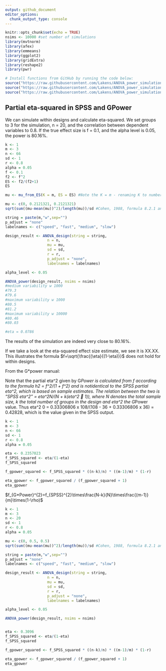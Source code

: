```yaml
---
output: github_document
editor_options: 
  chunk_output_type: console
---
```


```r
knitr::opts_chunk$set(echo = TRUE)
nsims <- 10000 #set number of simulations
library(mvtnorm)
library(afex)
library(emmeans)
library(ggplot2)
library(gridExtra)
library(reshape2)
library(pwr)

# Install functions from GitHub by running the code below:
source("https://raw.githubusercontent.com/Lakens/ANOVA_power_simulation/master/ANOVA_design.R")
source("https://raw.githubusercontent.com/Lakens/ANOVA_power_simulation/master/ANOVA_power.R")
source("https://raw.githubusercontent.com/Lakens/ANOVA_power_simulation/master/mu_from_ES.R")

```

## Partial eta-squared in SPSS and GPower

We can simulate within designs and calculate eta-squared. We set groups to 3 for the simulation, n = 20, and the correlation between dependent variables to 0.8. If the true effect size is f = 0.1, and the alpha level is 0.05, the power is 80.16%. 


```r
k <- 1
m <- 3
n <- 66
sd <- 1
r <- 0.8
alpha = 0.05
f <- 0.1
f2 <- f^2
ES <- f2/(f2+1)
ES

mu <- mu_from_ES(K = m, ES = ES) #Note the K = m - renaming K to number of measurements m, not number of groups, k.

mu <- c(0, 0.2121321, 0.2121321)
sqrt(sum((mu-mean(mu))^2)/length(mu))/sd #Cohen, 1988, formula 8.2.1 and 8.2.2

string = paste(m,"w",sep="")
p_adjust = "none"
labelnames <- c("speed", "fast", "medium", "slow")

design_result <- ANOVA_design(string = string,
                   n = n, 
                   mu = mu, 
                   sd = sd, 
                   r = r, 
                   p_adjust = "none",
                   labelnames = labelnames)

alpha_level <- 0.05

ANOVA_power(design_result, nsims = nsims)
#medium variability w 1000
#79.3
#79.6
#maximum variability w 1000
#80.5
#81.2
#maximum variability w 10000
#80.46
#80.03

#eta = 0.0786
```

The results of the simulation are indeed very close to 80.16%. 

If we take a look at the eta-squared effect size estimate, we see it is XX.XX. This illustrates the formula $f=\sqrt{\frac{(\eta}{(1-\eta)}}$ does not hold for within designs. 

From the G*power manual: 

Note that the partial eta^2 given by G*Power is calculated from f according to the formula h2 = f^2/(1 + f^2) and is notidentical to the SPSS partial eta^2, which is based on sample estimates. The relation between the two is “SPSS eta^2" = eta^2N/(N + k(eta^2 􀀀 1)), where N denotes the total sample
size, k the total number of groups in the design and eta^2 the G*Power value. Thus eta^2 0 = 0.33306806 x 108/(108 - 36 + 0.33306806 x 36) = 0.42828, which is the value given in the SPSS output.





```r

k <- 1
m <- 3
n <- 66
sd <- 1
r <- 0.8
alpha = 0.05

eta <- 0.2357023
f_SPSS_squared <- eta/(1-eta)
f_SPSS_squared

f_gpower_squared <- f_SPSS_squared * ((n-k)/n) * ((m-1)/m) * (1-r)

eta_gpower <- f_gpower_squared / (f_gpower_squared + 1)
eta_gpower
```

$f_{G*Power}^{2}=f_{SPSS}^{2}\times\frac{N-k}{N}\times\frac{(m-1)}{m}\times(1-\rho)$



```r
k <- 1
m <- 3
n <- 20
sd <- 1
r <- 0.8
alpha = 0.05

mu <- c(0, 0.5, 0.5)
sqrt(sum((mu-mean(mu))^2)/length(mu))/sd #Cohen, 1988, formula 8.2.1 and 8.2.2

string = paste(m,"w",sep="")
p_adjust = "none"
labelnames <- c("speed", "fast", "medium", "slow")

design_result <- ANOVA_design(string = string,
                   n = n, 
                   mu = mu, 
                   sd = sd, 
                   r = r, 
                   p_adjust = "none",
                   labelnames = labelnames)

alpha_level <- 0.05

ANOVA_power(design_result, nsims = nsims)


eta <- 0.3096
f_SPSS_squared <- eta/(1-eta)
f_SPSS_squared

f_gpower_squared <- f_SPSS_squared * ((n-k)/n) * ((m-1)/m) * (1-r)

eta_gpower <- f_gpower_squared / (f_gpower_squared + 1)
eta_gpower



```

